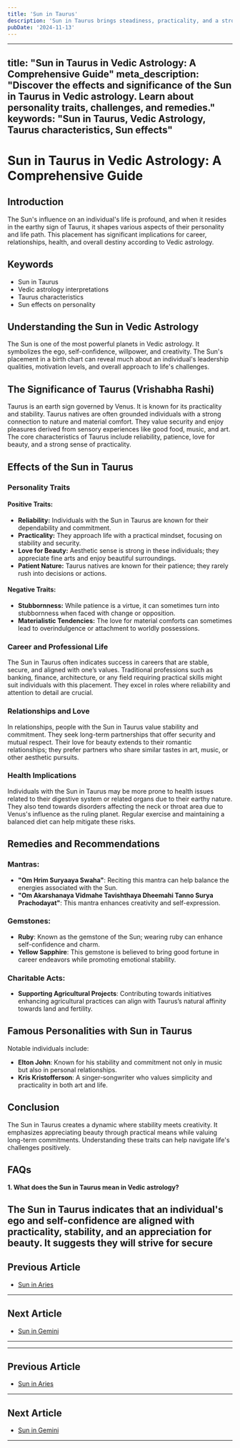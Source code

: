 ```yaml
---
title: 'Sun in Taurus'
description: 'Sun in Taurus brings steadiness, practicality, and a strong appreciation for material comforts. These individuals are patient, reliable, and have a strong determination to achieve their goals. in Vedic Astrology'
pubDate: '2024-11-13'
---
```


---
title: "Sun in Taurus in Vedic Astrology: A Comprehensive Guide"
meta_description: "Discover the effects and significance of the Sun in Taurus in Vedic astrology. Learn about personality traits, challenges, and remedies."
keywords: "Sun in Taurus, Vedic Astrology, Taurus characteristics, Sun effects"
---

# Sun in Taurus in Vedic Astrology: A Comprehensive Guide

## Introduction

The Sun's influence on an individual's life is profound, and when it resides in the earthy sign of Taurus, it shapes various aspects of their personality and life path. This placement has significant implications for career, relationships, health, and overall destiny according to Vedic astrology.

## Keywords

- Sun in Taurus
- Vedic astrology interpretations
- Taurus characteristics
- Sun effects on personality

## Understanding the Sun in Vedic Astrology

The Sun is one of the most powerful planets in Vedic astrology. It symbolizes the ego, self-confidence, willpower, and creativity. The Sun's placement in a birth chart can reveal much about an individual's leadership qualities, motivation levels, and overall approach to life's challenges.

## The Significance of Taurus (Vrishabha Rashi)

Taurus is an earth sign governed by Venus. It is known for its practicality and stability. Taurus natives are often grounded individuals with a strong connection to nature and material comfort. They value security and enjoy pleasures derived from sensory experiences like good food, music, and art. The core characteristics of Taurus include reliability, patience, love for beauty, and a strong sense of practicality.

## Effects of the Sun in Taurus

### Personality Traits

#### Positive Traits:
- **Reliability:** Individuals with the Sun in Taurus are known for their dependability and commitment.
- **Practicality:** They approach life with a practical mindset, focusing on stability and security.
- **Love for Beauty:** Aesthetic sense is strong in these individuals; they appreciate fine arts and enjoy beautiful surroundings.
- **Patient Nature:** Taurus natives are known for their patience; they rarely rush into decisions or actions.

#### Negative Traits:
- **Stubbornness:** While patience is a virtue, it can sometimes turn into stubbornness when faced with change or opposition.
- **Materialistic Tendencies:** The love for material comforts can sometimes lead to overindulgence or attachment to worldly possessions.

### Career and Professional Life

The Sun in Taurus often indicates success in careers that are stable, secure, and aligned with one’s values. Traditional professions such as banking, finance, architecture, or any field requiring practical skills might suit individuals with this placement. They excel in roles where reliability and attention to detail are crucial.

### Relationships and Love

In relationships, people with the Sun in Taurus value stability and commitment. They seek long-term partnerships that offer security and mutual respect. Their love for beauty extends to their romantic relationships; they prefer partners who share similar tastes in art, music, or other aesthetic pursuits.

### Health Implications

Individuals with the Sun in Taurus may be more prone to health issues related to their digestive system or related organs due to their earthy nature. They also tend towards disorders affecting the neck or throat area due to Venus's influence as the ruling planet. Regular exercise and maintaining a balanced diet can help mitigate these risks.

## Remedies and Recommendations

### Mantras:
- **"Om Hrim Suryaaya Swaha"**: Reciting this mantra can help balance the energies associated with the Sun.
- **"Om Akarshanaya Vidmahe Tavishthaya Dheemahi Tanno Surya Prachodayat"**: This mantra enhances creativity and self-expression.

### Gemstones:
- **Ruby**: Known as the gemstone of the Sun; wearing ruby can enhance self-confidence and charm.
- **Yellow Sapphire**: This gemstone is believed to bring good fortune in career endeavors while promoting emotional stability.

### Charitable Acts:
- **Supporting Agricultural Projects**: Contributing towards initiatives enhancing agricultural practices can align with Taurus’s natural affinity towards land and fertility.

## Famous Personalities with Sun in Taurus

Notable individuals include:

- **Elton John**: Known for his stability and commitment not only in music but also in personal relationships.
- **Kris Kristofferson**: A singer-songwriter who values simplicity and practicality in both art and life.

## Conclusion

The Sun in Taurus creates a dynamic where stability meets creativity. It emphasizes appreciating beauty through practical means while valuing long-term commitments. Understanding these traits can help navigate life's challenges positively.

## FAQs

**1. What does the Sun in Taurus mean in Vedic astrology?**

The Sun in Taurus indicates that an individual's ego and self-confidence are aligned with practicality, stability, and an appreciation for beauty. It suggests they will strive for secure
---

## Previous Article
- [Sun in Aries](/blogs-md/0801_Sun_in_Rashi/080101_Sun_in_Aries.mdx)

---

## Next Article
- [Sun in Gemini](/blogs-md/0801_Sun_in_Rashi/080103_Sun_in_Gemini.mdx)

---
---

## Previous Article
- [Sun in Aries](080101_Sun_in_Aries.mdx)

---

## Next Article
- [Sun in Gemini](080103_Sun_in_Gemini.mdx)

---
